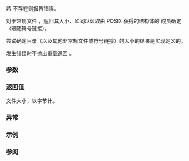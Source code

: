 {{cpp/filesystem/title|file_size}}
{{cpp/filesystem/navbar}}
{{dcl begin}}
{{dcl header|filesystem}}
{{dcl|num=1|since=c++17|1=
std::uintmax_t file_size( const std::filesystem::path&amp; p );
}}
{{dcl|num=2|since=c++17|1=
std::uintmax_t file_size( const std::filesystem::path&amp; p,
                          std::error_code&amp; ec ) noexcept;
}}
{{dcl end}}

若 {{c|p}} 不存在则报告错误。

对于常规文件 {{c|p}}，返回其大小，如同以读取由 POSIX [http://pubs.opengroup.org/onlinepubs/9699919799/functions/stat.html {{tt|stat}}] 获得的结构体的 {{tt|st_size}} 成员确定（跟随符号链接）。

尝试确定目录（以及其他非常规文件或符号链接）的大小的结果是实现定义的。

发生错误时不抛出重载返回 {{c|static_cast&lt;std::uintmax_t&gt;(-1)}}。

===参数===
{{par begin}}
{{par | p | 要检验的路径}}
{{par | ec | 不抛出重载中报告错误的输出形参}}
{{par end}}

===返回值===
文件大小，以字节计。

===异常===
{{cpp/filesystem/error_handling|p|throw=1/2}}

===示例===
{{example
|code=
#include &lt;cmath&gt;
#include &lt;filesystem&gt;
#include &lt;fstream&gt;
#include &lt;iostream&gt;
namespace fs = std::filesystem;

struct HumanReadable
{
    std::uintmax_t size{};

private:
    friend std::ostream&amp; operator&lt;&lt;(std::ostream&amp; os, HumanReadable hr)
    {
        int o{};
        double mantissa = hr.size;
        for (; mantissa &gt;= 1024.; mantissa /= 1024., ++o);
        os &lt;&lt; std::ceil(mantissa * 10.) / 10. &lt;&lt; "BKMGTPE"[o];
        return o ? os &lt;&lt; "B (" &lt;&lt; hr.size &lt;&lt; ')' : os;
    }
};

int main(int, char const* argv[])
{
    fs::path example = "example.bin";
    fs::path p = fs::current_path() / example;
    std::ofstream(p).put('a'); // 创建大小为 1 的文件
    std::cout &lt;&lt; example &lt;&lt; " size = " &lt;&lt; fs::file_size(p) &lt;&lt; '\n';
    fs::remove(p);

    p = argv[0];
    std::cout &lt;&lt; p &lt;&lt; " size = " &lt;&lt; HumanReadable{fs::file_size(p)} &lt;&lt; '\n';

    try
    {
        std::cout &lt;&lt; "尝试获取目录的大小:\n";
        [[maybe_unused]] auto x_x = fs::file_size("/dev");
    }
    catch (fs::filesystem_error&amp; e)
    {
        std::cout &lt;&lt; e.what() &lt;&lt; '\n';
    }

    for (std::error_code ec; fs::path bin : {"cat", "mouse"})
    {
        bin = "/bin"/bin;
        if (const std::uintmax_t size = fs::file_size(bin, ec); ec)
            std::cout &lt;&lt; bin &lt;&lt; " : " &lt;&lt; ec.message() &lt;&lt; '\n';
        else
            std::cout &lt;&lt; bin &lt;&lt; " size = " &lt;&lt; HumanReadable{size} &lt;&lt; '\n';
    }
}
|p=true
|output=
"example.bin" size = 1
"./a.out" size = 22KB (22512)
尝试获取目录的大小:
filesystem error: cannot get file size: Is a directory [/dev]
"/bin/cat" size = 50.9KB (52080)
"/bin/mouse" : No such file or directory
}}

===参阅===
{{dsc begin}}
{{dsc inc|cpp/filesystem/dsc resize_file}}
{{dsc inc|cpp/filesystem/dsc space}}
{{dsc inc|cpp/filesystem/directory_entry/dsc file_size}}
{{dsc end}}

{{langlinks|en|es|ja}}